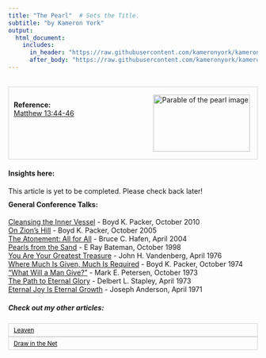 ```yaml
---
title: "The Pearl"  # Sets the Title.
subtitle: "by Kameron York"
output:
  html_document:
    includes:
      in_header: "https://raw.githubusercontent.com/kameronyork/kameronyork.github.io/main/parables/headers/pearl-header.html"
      after_body: "https://raw.githubusercontent.com/kameronyork/kameronyork.github.io/main/parables/footer.html"
---
```

<br>
<div style="border: 1px solid lightgray; padding: 10px; overflow: hidden;">
<img src="https://raw.githubusercontent.com/kameronyork/kameronyork.github.io/main/docs/assets/pearl.jpg" alt="Parable of the pearl image" style="float: right; width: 195px; height: 115px; padding: 5px;">
<br>
<h4 style="text-align: left; margin: 0;">Reference:</h4>
<p style="text-align: left; margin: 0;">
<a href="https://www.churchofjesuschrist.org/study/scriptures/nt/matt/13?lang=eng&id=44-46#p44" target="_blank">Matthew 13:44-46</a>
</p>
</div>

#### Insights here:

This article is yet to be completed. Please check back later!


<div style="margin-top: -10px;">
#### General Conference Talks:
<a href="https://www.churchofjesuschrist.org/study/general-conference/2010/10/cleansing-the-inner-vessel">Cleansing the Inner Vessel</a> - Boyd K. Packer, October 2010<br>
<a href="https://www.churchofjesuschrist.org/study/general-conference/2005/10/on-zions-hill">On Zion’s Hill</a> - Boyd K. Packer, October 2005<br>
<a href="https://www.churchofjesuschrist.org/study/general-conference/2004/04/the-atonement-all-for-all">The Atonement: All for All</a> - Bruce C. Hafen, April 2004<br>
<a href="https://www.churchofjesuschrist.org/study/general-conference/1998/10/pearls-from-the-sand">Pearls from the Sand</a> - E Ray Bateman, October 1998<br>
<a href="https://www.churchofjesuschrist.org/study/general-conference/1976/04/you-are-your-greatest-treasure">You Are Your Greatest Treasure</a> - John H. Vandenberg, April 1976<br>
<a href="https://www.churchofjesuschrist.org/study/general-conference/1974/10/where-much-is-given-much-is-required">Where Much Is Given, Much Is Required</a> - Boyd K. Packer, October 1974<br>
<a href="https://www.churchofjesuschrist.org/study/general-conference/1973/10/what-will-a-man-give">“What Will a Man Give?”</a> - Mark E. Petersen, October 1973<br>
<a href="https://www.churchofjesuschrist.org/study/general-conference/1973/04/the-path-to-eternal-glory">The Path to Eternal Glory</a> - Delbert L. Stapley, April 1973<br>
<a href="https://www.churchofjesuschrist.org/study/general-conference/1971/04/eternal-joy-is-eternal-growth">Eternal Joy Is Eternal Growth</a> - Joseph Anderson, April 1971<br>




##### Check out my other articles:

<link rel="stylesheet" href="https://kameronyork.github.io/scripting/themify-icons/themify-icons.css">
<div class="container">
<div class="row">
<div class="col-12 text-md-left">
<nav class="pagination mt-3">
<a class="nav nav-prev" href="https://www.kameronyork.com/parables/leaven.html" style="background-color: transparent; color: black; padding: 5px 10px; border: 1px solid lightgray; cursor: pointer; white-space: nowrap; font-size: 12px; display: flex; align-items: center;" 
onmouseover="this.style.backgroundColor='lightgray';" 
onmouseout="this.style.backgroundColor='transparent';" 
onmousedown="this.style.backgroundColor='gray';" 
onmouseup="this.style.backgroundColor='lightgray';">
<i class="ti-arrow-left mr-2"></i>
<span style="display: none;" class="d-md-inline-block">Leaven</span>
<span style="display: inline-block;" class="d-md-none">Leaven</span>
</a>
<a class="nav nav-next ml-3" href="https://www.kameronyork.com/parables/drawing-in-the-net.html" style="background-color: transparent; color: black; padding: 5px 10px; border: 1px solid lightgray; cursor: pointer; white-space: nowrap; font-size: 12px; display: flex; align-items: center;" 
onmouseover="this.style.backgroundColor='lightgray';" 
onmouseout="this.style.backgroundColor='transparent';" 
onmousedown="this.style.backgroundColor='gray';" 
onmouseup="this.style.backgroundColor='lightgray';">
<span style="display: none;" class="d-md-inline-block">Draw in the Net</span>
<span style="display: inline-block;" class="d-md-none">Draw in the Net</span>
<i class="ti-arrow-right ml-2"></i>
</a>
</nav>
</div>
</div>
</div>